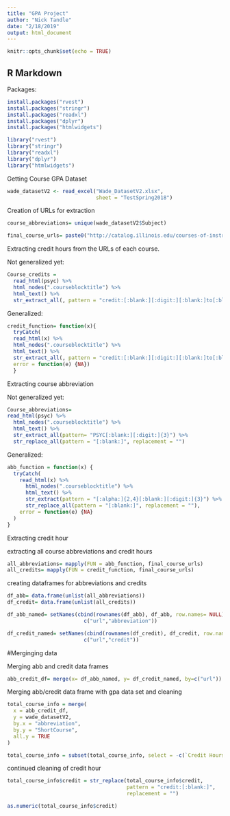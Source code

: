 ```yaml
---
title: "GPA Project"
author: "Nick Tandle"
date: "2/18/2019"
output: html_document
---
```


```r
knitr::opts_chunk$set(echo = TRUE)
```

## R Markdown

Packages:
```r
install.packages("rvest")
install.packages("stringr")
install.packages("readxl")
install.packages("dplyr")
install.packages("htmlwidgets")
```

```r
library("rvest")
library("stringr")
library("readxl")
library("dplyr")
library("htmlwidgets")
```


Getting Course GPA Dataset
```r
wade_datasetV2 <- read_excel("Wade_DatasetV2.xlsx",
                             sheet = "TestSpring2018")
```


Creation of URLs for extraction
```r
course_abbreviations= unique(wade_datasetV2$Subject)

final_course_urls= paste0("http://catalog.illinois.edu/courses-of-instruction/",tolower(course_abbreviations),"/")
```


Extracting credit hours from the URLs  of each course.

Not generalized yet:
```r
Course_credits =
  read_html(psyc) %>%
  html_nodes(".courseblocktitle") %>%
  html_text() %>%
  str_extract_all(, pattern = "credit:[:blank:][:digit:][:blank:]to[:blank:][:digit:]|credit:[:blank:][:digit:]")
```
Generalized:
```r
credit_function= function(x){
  tryCatch(
  read_html(x) %>%
  html_nodes(".courseblocktitle") %>%
  html_text() %>%
  str_extract_all(, pattern = "credit:[:blank:][:digit:][:blank:]to[:blank:][:digit:]|credit:[:blank:][:digit:]"),
  error = function(e) {NA})
  }
```

Extracting course abbreviation

Not generalized yet:
```r
Course_abbreviations=
read_html(psyc) %>%
  html_nodes(".courseblocktitle") %>%
  html_text() %>%
  str_extract_all(pattern= "PSYC[:blank:][:digit:]{3}") %>%
  str_replace_all(pattern = "[:blank:]", replacement = "")
```

Generalized:
```r
abb_function = function(x) {
  tryCatch(
    read_html(x) %>%
      html_nodes(".courseblocktitle") %>%
      html_text() %>%
      str_extract(pattern = "[:alpha:]{2,4}[:blank:][:digit:]{3}") %>%
      str_replace_all(pattern = "[:blank:]", replacement = ""),
    error = function(e) {NA}
  )
}
```


Extracting credit hour

extracting all course abbreviations and credit hours
```r
all_abbreviations= mapply(FUN = abb_function, final_course_urls)
all_credits= mapply(FUN = credit_function, final_course_urls)
```


creating dataframes for abbreviations and credits
```r

df_abb= data.frame(unlist(all_abbreviations))
df_credit= data.frame(unlist(all_credits))

df_abb_named= setNames(cbind(rownames(df_abb), df_abb, row.names= NULL),
                         c("url","abbreviation"))

df_credit_named= setNames(cbind(rownames(df_credit), df_credit, row.names= NULL),
                         c("url","credit"))
```


#Merginging data


Merging abb and credit data frames
```r
abb_credit_df= merge(x= df_abb_named, y= df_credit_named, by=c("url"))
```

Merging abb/credit data frame with gpa data set and cleaning
```r
total_course_info = merge(
  x = abb_credit_df,
  y = wade_datasetV2,
  by.x = "abbreviation",
  by.y = "ShortCourse",
  all.y = TRUE
)

total_course_info = subset(total_course_info, select = -c(`Credit Hours`))
```

continued cleaning of credit hour
```r
total_course_info$credit = str_replace(total_course_info$credit,
                                       pattern = "credit:[:blank:]",
                                       replacement = "")

as.numeric(total_course_info$credit)

```
















